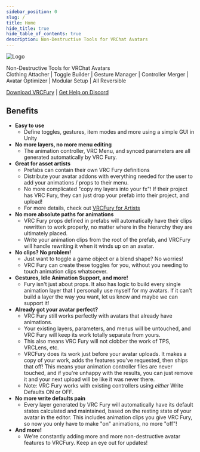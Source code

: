 ```yaml
---
sidebar_position: 0
slug: /
title: Home
hide_title: true
hide_table_of_contents: true
description: Non-Destructive Tools for VRChat Avatars
---
```


![Logo](/img/banner.png)

<div style={{textAlign: 'center', fontSize: '25px'}}>
    Non-Destructive Tools for VRChat Avatars<br/>
</div>
<div style={{textAlign: 'center', fontSize: '15px'}}>
    Clothing Attacher |
    Toggle Builder |
    Gesture Manager |
    Controller Merger |
    Avatar Optimizer |
    Modular Setup |
    All Reversible
</div>

<div style={{textAlign: 'center', fontSize: '30px'}}>

[Download VRCFury](/download)
|
[Get Help on Discord](https://vrcfury.com/discord)

</div>

## Benefits
* **Easy to use**
  * Define toggles, gestures, item modes and more using a simple GUI in Unity
* **No more layers, no more menu editing**
  * The animation controller, VRC Menu, and synced parameters are all generated automatically by VRC Fury.
* **Great for asset artists**
  * Prefabs can contain their own VRC Fury definitions
  * Distribute your avatar addons with everything needed for the user to add your animations / props to their menu.
  * No more complicated "copy my layers into your fx"! If their project has VRC Fury, they can just drop your prefab into their project, and upload!
  * For more details, check out [VRCFury for Artists](https://gitlab.com/VRCFury/VRCFury/-/wikis/VRCFury-for-Artists)
* **No more absolute paths for animations**
  * VRC Fury props defined in prefabs will automatically have their clips rewritten to work properly, no matter where in the hierarchy they are ultimately placed.
  * Write your animation clips from the root of the prefab, and VRCFury will handle rewriting it when it winds up on an avatar.
* **No clips? No problem!**
  * Just want to toggle a game object or a blend shape? No worries!
  * VRC Fury can create these toggles for you, without you needing to touch animation clips whatsoever.
* **Gestures, Idle Animation Support, and more!**
  * Fury isn't just about props. It also has logic to build every single animation layer that I personally use myself for my avatars. If it can't build a layer the way you want, let us know and maybe we can support it!
* **Already got your avatar perfect?**
  * VRC Fury still works perfectly with avatars that already have animations.
  * Your existing layers, parameters, and menus will be untouched, and VRC Fury will keep its work totally separate from yours.
  * This also means VRC Fury will not clobber the work of TPS, VRCLens, etc.
  * VRCFury does its work just before your avatar uploads. It makes a copy of your work, adds the features you've requested, then ships that off! This means your animation controller files are never touched, and if you're unhappy with the results, you can just remove it and your next upload will be like it was never there.
  * Note: VRC Fury works with existing controllers using *either* Write Defaults ON or OFF.
* **No more write defaults pain**
  * Every layer generated by VRC Fury will automatically have its default states calculated and maintained, based on the resting state of your avatar in the editor. This includes animation clips you give VRC Fury, so now you only have to make "on" animations, no more "off"!
* **And more!**
  * We're constantly adding more and more non-destructive avatar features to VRCFury. Keep an eye out for updates!
